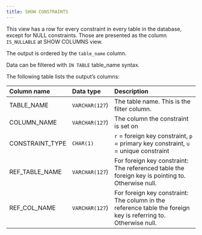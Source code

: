 ```yaml
---
title: SHOW CONSTRAINTS
---
```


This view has a row for every constraint in every table in the database, except for NULL constraints. Those are
presented as the column `IS_NULLABLE` at SHOW COLUMNS view.

The output is ordered by the `table_name` column.

Data can be filtered with `IN TABLE` table_name syntax.

The following table lists the output’s columns:

| Column name | Data type | Description |
| :--- | :--- | :--- |
| TABLE_NAME | `VARCHAR(127`) | The table name. This is the filter column. |
| COLUMN_NAME | `VARCHAR(127`) | The column the constraint is set on |
| CONSTRAINT_TYPE | `CHAR(1)` | `r` = foreign key constraint, `p` = primary key constraint, `u` = unique constraint |
| REF_TABLE_NAME | `VARCHAR(127`) | For foreign key constraint: The referenced table the foreign key is pointing to. Otherwise null. |
| REF_COL_NAME | `VARCHAR(127`) | For foreign key constraint: The column in the reference table the foreign key is referring to. Otherwise null. |

